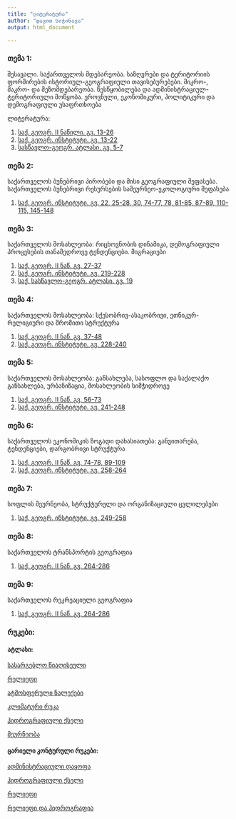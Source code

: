 ```yaml
---
title: "ლიტერატურა"
author: "დავით სიჭინავა"
output: html_document

---
```


### თემა 1:

შესავალი. საქართველოს მდებარეობა. საზღვრები და ტერიტორიის ფორმირების ისტორიულ-გეოგრაფიული თავისებურებები. მიკრო-, მაკრო- და მეზომდებარეობა. წესწყობილება და ადმინისტრაციულ-ტერიტორიული მოწყობა. ეროვნული, ეკონომიკური, პოლიტიკური და დემოგრაფიული უსაფრთხოება

ლიტერატურა:

1. [საქ. გეოგრ. II ნაწილი. გვ. 13-26](https://www.dropbox.com/s/zng4xxamw25sdps/1_1_%E1%83%A1%E1%83%922.pdf?dl=0)
2. [საქ. გეოგრ. ინსტიტუტი. გვ. 13-22](https://www.dropbox.com/s/4cfvim1burr2eyu/1_2_%E1%83%A1%E1%83%92%E1%83%98.pdf?dl=0)
3. [სასწავლო-გეოგრ. ატლასი. გვ. 5-7](https://www.dropbox.com/s/3elfw7wo9cld199/1_3_%E1%83%90%E1%83%A2%E1%83%9A.pdf?dl=0)


### თემა 2:

საქართველოს ბუნებრივი პირობები და მისი გეოგრაფიული შეფასება. საქართველოს ბუნებრივი რესურსების სამეურნეო-ეკოლოგიური შეფასება

1. [საქ. გეოგრ. ინსტიტუტი. გვ. 22, 25-28, 30, 74-77, 78, 81-85, 87-89, 110-115, 145-148](https://www.dropbox.com/s/9pc8ajpb7wrmhbp/2_2_%E1%83%A1%E1%83%92%E1%83%98.pdf?dl=0)

### თემა 3:

საქართველოს მოსახლეობა: რიცხოვნობის დინამიკა, დემოგრაფიული პროცესების თანამედროვე ტენდენციები. მიგრაციები

1. [საქ. გეოგრ. II ნაწ. გვ. 27-37](https://www.dropbox.com/s/zbvtkc2otvxyrjp/3_1_%E1%83%A1%E1%83%922.pdf?dl=0)
2. [საქ. გეოგრ. ინსტიტუტი. გვ. 219-228](https://www.dropbox.com/s/azkn9lkd5iu0geo/3_2_%E1%83%A1%E1%83%92%E1%83%98.pdf?dl=0)
3. [საქ. სასწავლო-გეოგრ. ატლასი. გვ. 19](https://www.dropbox.com/s/uhiqa76jnx0y5w7/3_3_%E1%83%90%E1%83%A2%E1%83%9A.pdf?dl=0)


### თემა 4:

საქართველოს მოსახლეობა: სქესობრივ-ასაკობრივი, ეთნიკურ-რელიგიური და შრომითი სტრუქტურა

1. [საქ. გეოგრ. II ნაწ. გვ. 37-48](https://www.dropbox.com/s/aaebjqc8ecpthzd/4_1_%E1%83%A1%E1%83%922.pdf?dl=0)
2. [საქ. გეოგრ. ინსტიტუტი. გვ. 228-240](https://www.dropbox.com/s/szdkt3v0s8zo9k5/4_2_%E1%83%A1%E1%83%92%E1%83%98.pdf?dl=0)

### თემა 5:

საქართველოს მოსახლეობა: განსახლება, სასოფლო და საქალაქო განსახლება, ურბანიზაცია, მოსახლეობის სიმჭიდროვე

1. [საქ. გეოგრ. II ნაწ. გვ. 56-73](https://www.dropbox.com/s/20xeti69ynt89fo/5_1_%E1%83%A1%E1%83%922.pdf?dl=0)
2. [საქ. გეოგრ. ინსტიტუტი. გვ. 241-248](https://www.dropbox.com/s/jazgbf2katkn06p/5_2_%E1%83%A1%E1%83%92%E1%83%98.pdf?dl=0)

### თემა 6:

საქართველოს ეკონომიკის ზოგადი დახასიათება: განვითარება, ტენდენციები, დარგობრივი სტრუქტურა

1. [საქ. გეოგრ. II ნაწ. გვ. 74-78, 89-109](https://www.dropbox.com/s/ppa8t1baun4ttds/6_1_%E1%83%A1%E1%83%922.pdf?dl=0)
2. [საქ. გეოგრ. ინსტიტუტი. გვ. 258-264](https://www.dropbox.com/s/0medhm5ehcoqoam/6_2_%E1%83%A1%E1%83%92%E1%83%98.pdf?dl=0)

### თემა 7:

სოფლის მეურნეობა, სტრუქტურული და ორგანიზაციული ცვლილებები

1. [საქ. გეოგრ. ინსტიტუტი. გვ. 249-258](https://www.dropbox.com/s/wt51evg5m7yn5r0/7_2_%E1%83%A1%E1%83%92%E1%83%98.pdf?dl=0)

### თემა 8:

საქართველოს ტრანსპორტის გეოგრაფია

1. [საქ. გეოგრ. II ნაწ. გვ. 264-286](https://www.dropbox.com/s/fz66vb7qtp49k11/8_2_%E1%83%A1%E1%83%922.pdf?dl=0)

### თემა 9:

საქართველოს რეკრეაციული გეოგრაფია

1. [საქ. გეოგრ. II ნაწ. გვ. 264-286](https://www.dropbox.com/s/terohtu83z5j1zu/9_2_%E1%83%A1%E1%83%922.pdf?dl=0)

### რუკები:

#### ატლასი:

[სასარგებლო წიაღისეული](https://www.dropbox.com/s/gk395iefju1axkm/%E1%83%AC%E1%83%98%E1%83%90%E1%83%A6%E1%83%98%E1%83%A1%E1%83%94%E1%83%A3%E1%83%9A%E1%83%98_%E1%83%A0%E1%83%94%E1%83%A1%E1%83%A3%E1%83%A0%E1%83%A1%E1%83%94%E1%83%91%E1%83%98.pdf?dl=0)

[რელიეფი](https://www.dropbox.com/s/chpn6s1ovqgsvnu/%E1%83%9D%E1%83%A0%E1%83%9D%E1%83%92%E1%83%A0%E1%83%90%E1%83%A4%E1%83%98%E1%83%A3%E1%83%9A%E1%83%98_%E1%83%A0%E1%83%A3%E1%83%99%E1%83%90.pdf?dl=0)

[ატმოსფერული ნალექები](https://www.dropbox.com/s/lkt16bnvwnkwmky/%E1%83%90%E1%83%A2%E1%83%9B%E1%83%9D%E1%83%A1%E1%83%A4%E1%83%94%E1%83%A0%E1%83%A3%E1%83%9A%E1%83%98_%E1%83%9C%E1%83%90%E1%83%9A%E1%83%94%E1%83%A5%E1%83%94%E1%83%91%E1%83%98.pdf?dl=0)

[კლიმატური რუკა](https://www.dropbox.com/s/yhwlhwc8poxui06/%E1%83%99%E1%83%9A%E1%83%98%E1%83%9B%E1%83%90%E1%83%A2%E1%83%A3%E1%83%A0%E1%83%98_%E1%83%A0%E1%83%A3%E1%83%99%E1%83%90.pdf?dl=0)

[ჰიდროგრაფიული ქსელი](https://www.dropbox.com/s/l0iv46oyxys955u/%E1%83%B0%E1%83%98%E1%83%93%E1%83%A0%E1%83%9D%E1%83%92%E1%83%A0%E1%83%90%E1%83%A4%E1%83%98%E1%83%A3%E1%83%9A%E1%83%98_%E1%83%A5%E1%83%A1%E1%83%94%E1%83%9A%E1%83%98.pdf?dl=0)

[მეურნეობა](https://www.dropbox.com/s/l0iv46oyxys955u/%E1%83%B0%E1%83%98%E1%83%93%E1%83%A0%E1%83%9D%E1%83%92%E1%83%A0%E1%83%90%E1%83%A4%E1%83%98%E1%83%A3%E1%83%9A%E1%83%98_%E1%83%A5%E1%83%A1%E1%83%94%E1%83%9A%E1%83%98.pdf?dl=0)

#### ცარიელი კონტურული რუკები:

[ადმინისტრაციული დაყოფა](https://www.dropbox.com/s/f016zf8sxxir2vq/%E1%83%90%E1%83%93%E1%83%9B%E1%83%98%E1%83%9C%E1%83%98%E1%83%A1%E1%83%A2%E1%83%A0%E1%83%90%E1%83%AA%E1%83%98%E1%83%A3%E1%83%9A%E1%83%98_%E1%83%93%E1%83%90%E1%83%A7%E1%83%9D%E1%83%A4%E1%83%90.pdf?dl=0)

[ჰიდროგრაფიული ქსელი](https://www.dropbox.com/s/d17ptl0ch0mm4la/river_outline_blank.pdf?dl=0)

[რელიეფი](https://www.dropbox.com/s/6ez1x35frlb8szq/%E1%83%A1%E1%83%98%E1%83%9B%E1%83%90%E1%83%A6%E1%83%9A%E1%83%94_%E1%83%96%E1%83%A6%E1%83%95%E1%83%98%E1%83%A1_%E1%83%93%E1%83%9D%E1%83%9C%E1%83%98%E1%83%93%E1%83%90%E1%83%9C.pdf?dl=0)

[რელიეფი და ჰიდროგრაფია](https://www.dropbox.com/s/6ez1x35frlb8szq/%E1%83%A1%E1%83%98%E1%83%9B%E1%83%90%E1%83%A6%E1%83%9A%E1%83%94_%E1%83%96%E1%83%A6%E1%83%95%E1%83%98%E1%83%A1_%E1%83%93%E1%83%9D%E1%83%9C%E1%83%98%E1%83%93%E1%83%90%E1%83%9C.pdf?dl=0)